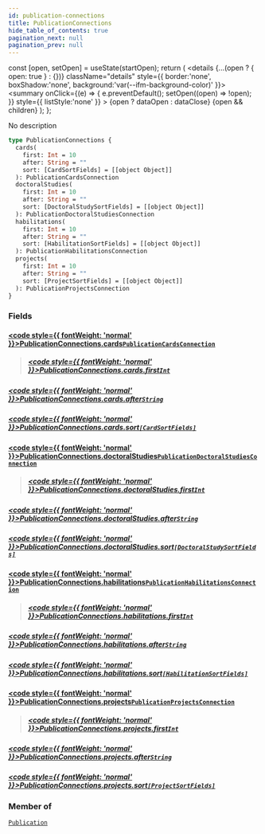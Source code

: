 ```yaml
---
id: publication-connections
title: PublicationConnections
hide_table_of_contents: true
pagination_next: null
pagination_prev: null
---
```







  const [open, setOpen] = useState(startOpen);
  return (
    <details {...(open ? { open: true } : {})} className="details" style={{ border:'none', boxShadow:'none', background:'var(--ifm-background-color)' }}>
      <summary
        onClick={(e) => {
          e.preventDefault();
          setOpen((open) => !open);
        }}
        style={{ listStyle:'none' }}
      >
      {open ? dataOpen : dataClose}
      </summary>
      {open && children}
    </details>
  );
};




No description


```graphql
type PublicationConnections {
  cards(
    first: Int = 10
    after: String = ""
    sort: [CardSortFields] = [[object Object]]
  ): PublicationCardsConnection
  doctoralStudies(
    first: Int = 10
    after: String = ""
    sort: [DoctoralStudySortFields] = [[object Object]]
  ): PublicationDoctoralStudiesConnection
  habilitations(
    first: Int = 10
    after: String = ""
    sort: [HabilitationSortFields] = [[object Object]]
  ): PublicationHabilitationsConnection
  projects(
    first: Int = 10
    after: String = ""
    sort: [ProjectSortFields] = [[object Object]]
  ): PublicationProjectsConnection
}
```




### Fields

#### [<code style={{ fontWeight: 'normal' }}>PublicationConnections.<b>cards</b></code>](#)<Bullet />[`PublicationCardsConnection`](/cris/objects/publication-cards-connection) <Badge class="secondary" text="object"/>
> 
> ##### [<code style={{ fontWeight: 'normal' }}>PublicationConnections.cards.<b>first</b></code>](#)<Bullet />[`Int`](/cris/scalars/int) <Badge class="secondary" text="scalar"/>
> 
> 

##### [<code style={{ fontWeight: 'normal' }}>PublicationConnections.cards.<b>after</b></code>](#)<Bullet />[`String`](/cris/scalars/string) <Badge class="secondary" text="scalar"/>
> 
> 

##### [<code style={{ fontWeight: 'normal' }}>PublicationConnections.cards.<b>sort</b></code>](#)<Bullet />[`[CardSortFields]`](/cris/inputs/card-sort-fields) <Badge class="secondary" text="list"/> <Badge class="secondary" text="input"/>
> 
> 

#### [<code style={{ fontWeight: 'normal' }}>PublicationConnections.<b>doctoralStudies</b></code>](#)<Bullet />[`PublicationDoctoralStudiesConnection`](/cris/objects/publication-doctoral-studies-connection) <Badge class="secondary" text="object"/>
> 
> ##### [<code style={{ fontWeight: 'normal' }}>PublicationConnections.doctoralStudies.<b>first</b></code>](#)<Bullet />[`Int`](/cris/scalars/int) <Badge class="secondary" text="scalar"/>
> 
> 

##### [<code style={{ fontWeight: 'normal' }}>PublicationConnections.doctoralStudies.<b>after</b></code>](#)<Bullet />[`String`](/cris/scalars/string) <Badge class="secondary" text="scalar"/>
> 
> 

##### [<code style={{ fontWeight: 'normal' }}>PublicationConnections.doctoralStudies.<b>sort</b></code>](#)<Bullet />[`[DoctoralStudySortFields]`](/cris/inputs/doctoral-study-sort-fields) <Badge class="secondary" text="list"/> <Badge class="secondary" text="input"/>
> 
> 

#### [<code style={{ fontWeight: 'normal' }}>PublicationConnections.<b>habilitations</b></code>](#)<Bullet />[`PublicationHabilitationsConnection`](/cris/objects/publication-habilitations-connection) <Badge class="secondary" text="object"/>
> 
> ##### [<code style={{ fontWeight: 'normal' }}>PublicationConnections.habilitations.<b>first</b></code>](#)<Bullet />[`Int`](/cris/scalars/int) <Badge class="secondary" text="scalar"/>
> 
> 

##### [<code style={{ fontWeight: 'normal' }}>PublicationConnections.habilitations.<b>after</b></code>](#)<Bullet />[`String`](/cris/scalars/string) <Badge class="secondary" text="scalar"/>
> 
> 

##### [<code style={{ fontWeight: 'normal' }}>PublicationConnections.habilitations.<b>sort</b></code>](#)<Bullet />[`[HabilitationSortFields]`](/cris/inputs/habilitation-sort-fields) <Badge class="secondary" text="list"/> <Badge class="secondary" text="input"/>
> 
> 

#### [<code style={{ fontWeight: 'normal' }}>PublicationConnections.<b>projects</b></code>](#)<Bullet />[`PublicationProjectsConnection`](/cris/objects/publication-projects-connection) <Badge class="secondary" text="object"/>
> 
> ##### [<code style={{ fontWeight: 'normal' }}>PublicationConnections.projects.<b>first</b></code>](#)<Bullet />[`Int`](/cris/scalars/int) <Badge class="secondary" text="scalar"/>
> 
> 

##### [<code style={{ fontWeight: 'normal' }}>PublicationConnections.projects.<b>after</b></code>](#)<Bullet />[`String`](/cris/scalars/string) <Badge class="secondary" text="scalar"/>
> 
> 

##### [<code style={{ fontWeight: 'normal' }}>PublicationConnections.projects.<b>sort</b></code>](#)<Bullet />[`[ProjectSortFields]`](/cris/inputs/project-sort-fields) <Badge class="secondary" text="list"/> <Badge class="secondary" text="input"/>
> 
> 



### Member of

[`Publication`](/cris/objects/publication)  <Badge class="secondary" text="object"/>

